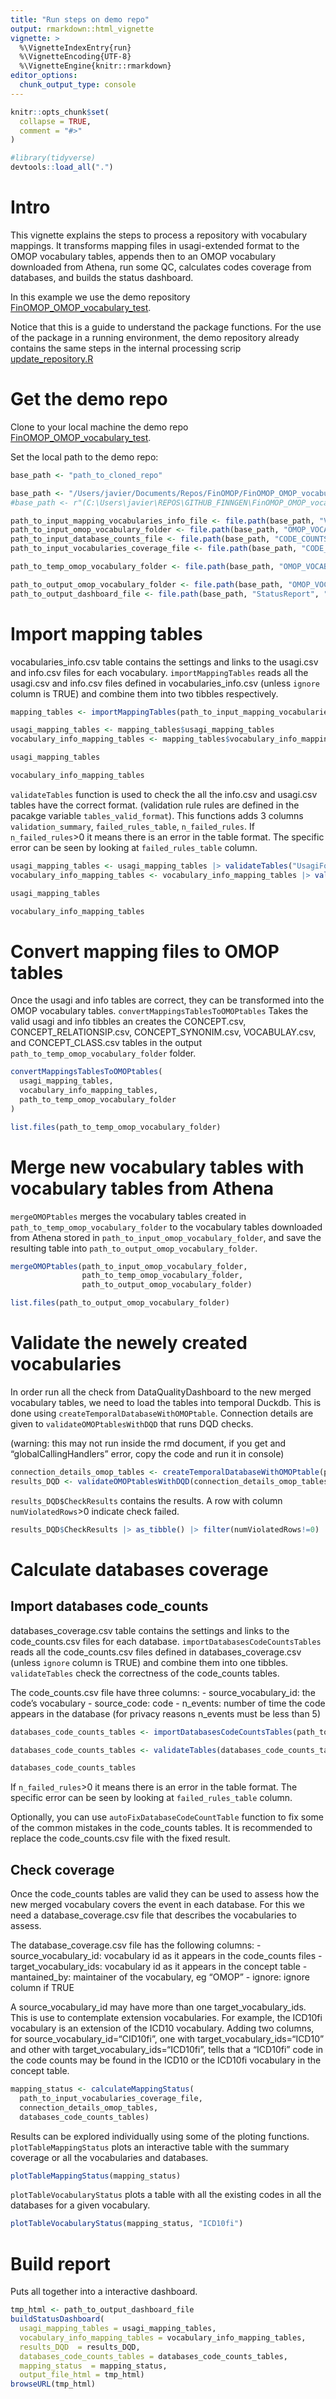 ```yaml
---
title: "Run steps on demo repo"
output: rmarkdown::html_vignette
vignette: >
  %\VignetteIndexEntry{run}
  %\VignetteEncoding{UTF-8}
  %\VignetteEngine{knitr::rmarkdown}
editor_options: 
  chunk_output_type: console
---
```


```r
knitr::opts_chunk$set(
  collapse = TRUE,
  comment = "#>"
)
```

```r
#library(tidyverse)
devtools::load_all(".")
```

# Intro 
This vignette explains the steps to process a repository with vocabulary mappings. 
It transforms mapping files in usagi-extended format to the OMOP vocabulary tables, appends then to an OMOP vocabulary downloaded from Athena, 
run some QC, calculates codes coverage from databases, and builds the status dashboard. 

In this example we use the demo repository [FinOMOP_OMOP_vocabulary_test](github.com/FinOMOP/FinOMOP_OMOP_vocabulary_test). 

Notice that this is a guide to understand the package functions. 
For the use of the package in a running environment, the demo repository already contains the same steps in the internal processing scrip [update_repository.R](https://github.com/FinOMOP/FinOMOP_OMOP_vocabulary_test/blob/development/SCRIPTS/R_repo_management/R_scripts/update_repository.R)


# Get the demo repo
Clone to your local machine the demo repo [FinOMOP_OMOP_vocabulary_test](github.com/FinOMOP/FinOMOP_OMOP_vocabulary_test). 

Set the local path to the demo repo:

```r
base_path <- "path_to_cloned_repo"
```

```r
base_path <- "/Users/javier/Documents/Repos/FinOMOP/FinOMOP_OMOP_vocabulary_test"
#base_path <- r"(C:\Users\javier\REPOS\GITHUB_FINNGEN\FinOMOP_OMOP_vocabulary)"
```

```r
path_to_input_mapping_vocabularies_info_file <- file.path(base_path, "VOCABULARIES", "vocabularies_info.csv")
path_to_input_omop_vocabulary_folder <- file.path(base_path, "OMOP_VOCABULARIES", "input_omop_vocabulary")
path_to_input_database_counts_file <- file.path(base_path, "CODE_COUNTS", "databases_coverage.csv")
path_to_input_vocabularies_coverage_file <- file.path(base_path, "CODE_COUNTS", "vocabularies_coverage.csv")

path_to_temp_omop_vocabulary_folder <- file.path(base_path, "OMOP_VOCABULARIES", "temp_omop_vocabulary")

path_to_output_omop_vocabulary_folder <- file.path(base_path, "OMOP_VOCABULARIES", "output_omop_vocabulary")
path_to_output_dashboard_file <- file.path(base_path, "StatusReport", "dashboard.html")
```



# Import mapping tables
vocabularies_info.csv table contains the settings and  links to the usagi.csv and info.csv files for each vocabulary.
`importMappingTables` reads all the usagi.csv and info.csv files defined in vocabularies_info.csv (unless `ignore` column is TRUE) and combine them into two tibbles respectively. 

```r
mapping_tables <- importMappingTables(path_to_input_mapping_vocabularies_info_file)

usagi_mapping_tables <- mapping_tables$usagi_mapping_tables
vocabulary_info_mapping_tables <- mapping_tables$vocabulary_info_mapping_tables
```

```r
usagi_mapping_tables
```

```r
vocabulary_info_mapping_tables
```

`validateTables` function is used to check the all the info.csv and usagi.csv tables have the correct format. 
(validation rule rules are defined in the pacakge variable `tables_valid_format`). 
This functions adds 3 columns `validation_summary`, `failed_rules_table`, `n_failed_rules`. 
If `n_failed_rules`>0 it means there is an error in the table format. The specific error can be seen by looking at `failed_rules_table` column. 

```r
usagi_mapping_tables <- usagi_mapping_tables |> validateTables("UsagiForCCR")
vocabulary_info_mapping_tables <- vocabulary_info_mapping_tables |> validateTables("VocabularyInfo")
```


```r
usagi_mapping_tables
```

```r
vocabulary_info_mapping_tables
```


# Convert mapping files to OMOP tables 

Once the usagi and info tables are correct, they can be transformed into the OMOP vocabulary tables. 
`convertMappingsTablesToOMOPtables` Takes the valid usagi and info tibbles an creates the 
CONCEPT.csv, CONCEPT_RELATIONSIP.csv, CONCEPT_SYNONIM.csv, VOCABULAY.csv, and CONCEPT_CLASS.csv tables in the output 
`path_to_temp_omop_vocabulary_folder` folder.

```r
convertMappingsTablesToOMOPtables(
  usagi_mapping_tables,
  vocabulary_info_mapping_tables,
  path_to_temp_omop_vocabulary_folder
)
```

```r
list.files(path_to_temp_omop_vocabulary_folder)
```

# Merge new vocabulary tables with vocabulary tables from Athena
`mergeOMOPtables` merges the vocabulary tables created in `path_to_temp_omop_vocabulary_folder` to the vocabulary tables downloaded from Athena
stored in `path_to_input_omop_vocabulary_folder`, and save the resulting table into `path_to_output_omop_vocabulary_folder`.


```r
mergeOMOPtables(path_to_input_omop_vocabulary_folder,
                path_to_temp_omop_vocabulary_folder,
                path_to_output_omop_vocabulary_folder)
```


```r
list.files(path_to_output_omop_vocabulary_folder)
```

# Validate the newely created vocabularies
In order run all the check from DataQualityDashboard to the new merged vocabulary tables, we need to load the tables into temporal Duckdb. 
This is done using `createTemporalDatabaseWithOMOPtable`. Connection details are given to `validateOMOPtablesWithDQD` that runs DQD checks.

(warning: this may not run inside the rmd document, if you get and "globalCallingHandlers" error, copy the code and run it in console)

```r
connection_details_omop_tables <- createTemporalDatabaseWithOMOPtable(path_to_output_omop_vocabulary_folder)
results_DQD <- validateOMOPtablesWithDQD(connection_details_omop_tables)
```

`results_DQD$CheckResults` contains the results. A row with column `numViolatedRows`>0 indicate check failed. 
```r
results_DQD$CheckResults |> as_tibble() |> filter(numViolatedRows!=0)
```

# Calculate databases coverage
## Import databases code_counts
databases_coverage.csv table contains the settings and links to the code_counts.csv files for each database.
`importDatabasesCodeCountsTables` reads all the code_counts.csv files defined in databases_coverage.csv (unless `ignore` column is TRUE) and combine them into one tibbles. 
`validateTables` check the correctness of the code_counts tables. 

The code_counts.csv file have three columns: 
- source_vocabulary_id: the code's vocabulary
- source_code: code 
- n_events: number of time the code appears in the database (for privacy reasons n_events must be less than 5)

```r
databases_code_counts_tables <- importDatabasesCodeCountsTables(path_to_input_database_counts_file)

databases_code_counts_tables <- validateTables(databases_code_counts_tables, table_type = "CodeCounts")

databases_code_counts_tables

```

If `n_failed_rules`>0 it means there is an error in the table format. The specific error can be seen by looking at `failed_rules_table` column. 

Optionally, you can use `autoFixDatabaseCodeCountTable` function to fix some of the common mistakes in the code_counts tables. It is recommended to replace the code_counts.csv file with the fixed result.  

## Check coverage 
Once the code_counts tables are valid they can be used to assess how the new merged vocabulary covers the event in each database. 
For this we need a database_coverage.csv file that describes the vocabularies to assess. 

The database_coverage.csv file has the following columns: 
- source_vocabulary_id: vocabulary id as it appears in the code_counts files 
- target_vocabulary_ids: vocabulary id as it appears in the concept table 
- mantained_by: maintainer of the vocabulary, eg "OMOP"
- ignore: ignore column if TRUE

A source_vocabulary_id may have more than one target_vocabulary_ids. This is use to contemplate extension vocabularies. 
For example, the ICD10fi vocabulary is an extension of the ICD10 vocabulary. Adding two columns, for source_vocabulary_id="CID10fi",  one with target_vocabulary_ids="ICD10" and other with target_vocabulary_ids="ICD10fi", tells that a "ICD10fi" code in the code counts may be found in the ICD10 or the ICD10fi vocabulary in the concept table.

```r
mapping_status <- calculateMappingStatus(
  path_to_input_vocabularies_coverage_file,
  connection_details_omop_tables, 
  databases_code_counts_tables)
```
Results can be explored individually using some of the ploting functions. 
`plotTableMappingStatus` plots an interactive table with the summary coverage or all the vocabularies and databases. 


```r
plotTableMappingStatus(mapping_status)
```
`plotTableVocabularyStatus` plots a table with all the existing codes in all the databases for a given vocabulary. 
```r
plotTableVocabularyStatus(mapping_status, "ICD10fi")
```

# Build report
Puts all together into a interactive dashboard. 

```r
tmp_html <- path_to_output_dashboard_file
buildStatusDashboard(
  usagi_mapping_tables = usagi_mapping_tables,
  vocabulary_info_mapping_tables = vocabulary_info_mapping_tables,
  results_DQD  = results_DQD, 
  databases_code_counts_tables = databases_code_counts_tables, 
  mapping_status  = mapping_status,
  output_file_html = tmp_html)
browseURL(tmp_html) 
```



